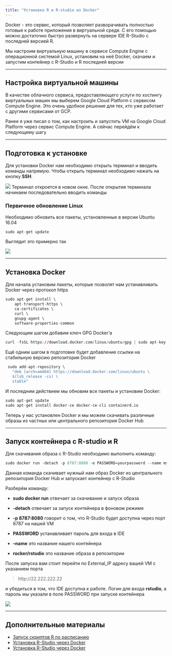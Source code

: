 ```yaml
---
title: "Установка R и R-studio из Docker"
---
```


Docker - это сервис, который позволяет разворачивать полностью готовые к работе приложения в виртуальной среде. С его помощью можно достаточно быстро развернуть на сервере IDE R-Studio с последней версией R.

Мы настроим виртуальную машину в сервисе Compute Engine с операционной системой Linux, установим на неё Docker, скачаем и запустим контейнер с R-Studio и R последней версии


*** 

## Настройка виртуальной машины

В качестве облачного сервиса, предоставляющего услуги по хостингу виртуальных машин мы выберем Google Cloud Platform с сервисом Compute Engine. Это очень удобное решение для тех, кто уже работает с другими сервисами от GCP.

Ранее я уже писал о том, как настроить и запустить VM на Google Cloud Platform через сервис Compute Engine. А сейчас перейдём к следующему шагу

*** 

## Подготовка к установке

Для установки Docker нам необходимо открыть терминал и вводить команды напрямую. Чтобы открыть терминал необходимо нажать на кнопку **SSH**. 

![](images/gcp-ssh.png) 
Терминал откроется в новом окне. После открытия терминала начинаем последовательно вводить команды

### Первичное обновление Linux

Необходимо обновить все пакеты, установленные в версии Ubuntu 16.04

```r
sudo apt-get update
```

Выглядит это примерно так

![](images/apt-update.png)


***

## Установка Docker

Для начала установим пакеты, которые позволят нам устанавливать Docker через протокол https

```r
sudo apt-get install \
    apt-transport-https \
    ca-certificates \
    curl \
    gnupg-agent \
    software-properties-common
```

Следующим шагом добавим ключ GPG Docker'а

```r
curl -fsSL https://download.docker.com/linux/ubuntu/gpg | sudo apt-key add -
```

Ещё одним шагом в подготовке будет добавление ссылки на стабильную версию репозитория Docker

```r
 sudo add-apt-repository \
   "deb [arch=amd64] https://download.docker.com/linux/ubuntu \
   $(lsb_release -cs) \
   stable"
```

И последним действием мы обновим все пакеты и установим Docker:

```r
sudo apt-get update
sudo apt-get install docker-ce docker-ce-cli containerd.io
```

Теперь у нас установлен Docker и мы можем скачивать различные образы из частных или центрального репозитория Docker Hub


***

## Запуск контейнера с R-studio и R

Для скачивания образа с R-Studio необходимо выполнить команду:

```r
sudo docker run -detach -p 8787:8080 -e PASSWORD=yourpassword --name my-rstudio rocker/rstudio
```

Данная команда скачивает нужный нам образ Docker из центрального репозитория Docker Hub и запускает контейнер с R-Studio

Разберём команду:

* **sudo docker run** отвечает за скачивание и запуск образа

* **-detach** отвечает за запуск контейнера в фоновом режиме

* **-p 8787:8080** говорит о том, что R-Studio будет доступна через порт 8787 на нашей VM

* **PASSWORD** устанавливает пароль для входа в IDE

* **--name** это название нашего контейнера

* **rocker/rstudio** это название образа в репозитории

После запуска вам стоит перейти по External_IP адресу вашей VM с указанием порта

> http://22.222.222.22

и убедиться в том, что IDE доступна к работе. Логин для входа **rstudio**, а пароль мы указали в поле PASSWORD при запуске контейнера

![](images/r-enter.png)

***
## Дополнительные материалы
* [Запуск скриптов R по расписанию](http://baikulov.pro/r-cron.html)
* [Установка R-Studio через Docker](http://baikulov.pro/r-linux.html)
* [Установка R-Studio через Docker](http://baikulov.pro/r-docker.html)